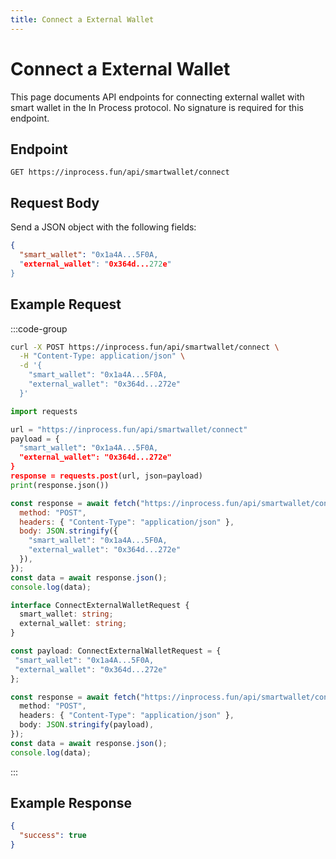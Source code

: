 ```yaml
---
title: Connect a External Wallet
---
```


# Connect a External Wallet

This page documents API endpoints for connecting external wallet with smart wallet in the In Process protocol.
No signature is required for this endpoint.

## Endpoint

```
GET https://inprocess.fun/api/smartwallet/connect
```

## Request Body

Send a JSON object with the following fields:

```json
{
  "smart_wallet": "0x1a4A...5F0A,
  "external_wallet": "0x364d...272e"
}
```

## Example Request

:::code-group

```bash [cURL]
curl -X POST https://inprocess.fun/api/smartwallet/connect \
  -H "Content-Type: application/json" \
  -d '{
    "smart_wallet": "0x1a4A...5F0A,
    "external_wallet": "0x364d...272e"
  }'
```

```python [Python]
import requests

url = "https://inprocess.fun/api/smartwallet/connect"
payload = {
  "smart_wallet": "0x1a4A...5F0A,
  "external_wallet": "0x364d...272e"
}
response = requests.post(url, json=payload)
print(response.json())
```

```javascript [JavaScript]
const response = await fetch("https://inprocess.fun/api/smartwallet/connect", {
  method: "POST",
  headers: { "Content-Type": "application/json" },
  body: JSON.stringify({
    "smart_wallet": "0x1a4A...5F0A,
    "external_wallet": "0x364d...272e"
  }),
});
const data = await response.json();
console.log(data);
```

```typescript [TypeScript]
interface ConnectExternalWalletRequest {
  smart_wallet: string;
  external_wallet: string;
}

const payload: ConnectExternalWalletRequest = {
 "smart_wallet": "0x1a4A...5F0A,
 "external_wallet": "0x364d...272e"
};

const response = await fetch("https://inprocess.fun/api/smartwallet/connect", {
  method: "POST",
  headers: { "Content-Type": "application/json" },
  body: JSON.stringify(payload),
});
const data = await response.json();
console.log(data);
```

:::

## Example Response

```json
{
  "success": true
}
```
